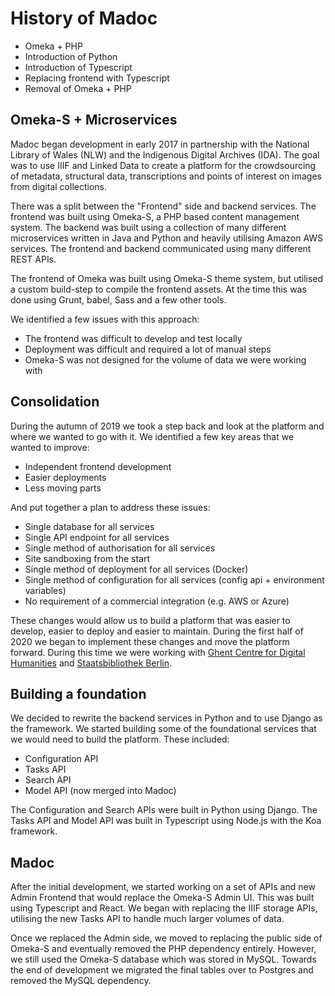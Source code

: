# History of Madoc

- Omeka + PHP
- Introduction of Python
- Introduction of Typescript
- Replacing frontend with Typescript
- Removal of Omeka + PHP


## Omeka-S + Microservices
Madoc began development in early 2017 in partnership with the National Library of Wales (NLW) and the Indigenous Digital
Archives (IDA). The goal was to use IIIF and Linked Data to create a platform for the crowdsourcing of metadata, structural
data, transcriptions and points of interest on images from digital collections.

There was a split between the "Frontend" side and backend services. The frontend was built using Omeka-S, a PHP based
content management system. The backend was built using a collection of many different microservices written in Java and
Python and heavily utilising Amazon AWS services. The frontend and backend communicated using many different REST APIs.

The frontend of Omeka was built using Omeka-S theme system, but utilised a custom build-step to compile the frontend
assets. At the time this was done using Grunt, babel, Sass and a few other tools.

We identified a few issues with this approach:
- The frontend was difficult to develop and test locally
- Deployment was difficult and required a lot of manual steps
- Omeka-S was not designed for the volume of data we were working with

## Consolidation

During the autumn of 2019 we took a step back and look at the platform and where we wanted to go with it. We identified
a few key areas that we wanted to improve:

- Independent frontend development
- Easier deployments
- Less moving parts

And put together a plan to address these issues:

* Single database for all services
* Single API endpoint for all services
* Single method of authorisation for all services
* Site sandboxing from the start
* Single method of deployment for all services (Docker)
* Single method of configuration for all services (config api + environment variables)
* No requirement of a commercial integration (e.g. AWS or Azure)

These changes would allow us to build a platform that was easier to develop, easier to deploy and easier to maintain.
During the first half of 2020 we began to implement these changes and move the platform forward. During this time we
were working with [Ghent Centre for Digital Humanities](https://www.ghentcdh.ugent.be/) and [Staatsbibliothek Berlin](https://staatsbibliothek-berlin.de/en/).

## Building a foundation

We decided to rewrite the backend services in Python and to use Django as the framework. We started building some of
the foundational services that we would need to build the platform. These included:

- Configuration API
- Tasks API
- Search API
- Model API (now merged into Madoc)

The Configuration and Search APIs were built in Python using Django. The Tasks API and Model API was built in Typescript
using Node.js with the Koa framework.

## Madoc

After the initial development, we started working on a set of APIs and new Admin Frontend that would replace the
Omeka-S Admin UI. This was built using Typescript and React. We began with replacing the IIIF storage APIs, utilising
the new Tasks API to handle much larger volumes of data.

Once we replaced the Admin side, we moved to replacing the public side of Omeka-S and eventually removed the PHP
dependency entirely. However, we still used the Omeka-S database which was stored in MySQL. Towards the end of development
we migrated the final tables over to Postgres and removed the MySQL dependency.
